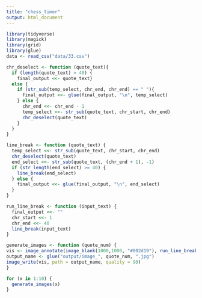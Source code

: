 ```yaml
---
title: "chess_timer"
output: html_document
---
```


```r
library(tidyverse)
library(magick)
library(grid)
library(glue)
data <- read_csv("data/33.csv")
```




```r
chr_deselect <- function (quote_text){
  if (length(quote_text) > 40) {
    final_output <<- quote_text}
  else {
    if (str_sub(temp_select, chr_end, chr_end) == " "){
      final_output <<- glue(final_output, "\n", temp_select)
    } else {
      chr_end <<- chr_end - 1
      temp_select <<- str_sub(quote_text, chr_start, chr_end)
      chr_deselect(quote_text)
    }
  }
}

line_break <- function (quote_text) {
  temp_select <<- str_sub(quote_text, chr_start, chr_end)
  chr_deselect(quote_text)
  end_select <<- str_sub(quote_text, (chr_end + 1), -1)
  if (str_length(end_select) >= 40) {
    line_break(end_select)
  } else {
    final_output <<- glue(final_output, "\n", end_select)
  }
}

run_line_break <- function (input_text) {
  final_output <<- ""
  chr_start <<- 1
  chr_end <<- 40
  line_break(input_text)
}

```

```r

generate_images <- function (quote_num) {
vis <- image_annotate(image_blank(1000,1000, "#002d19"), run_line_break(data[quote_num, 1]), gravity = "Center", font = "Georgia", size = 40, color = "white") 
output_name <- glue("output/image_", quote_num, ".jpg")
image_write(vis, path = output_name, quality = 90)
}

for (x in 1:10) {
  generate_images(x)
}


```


